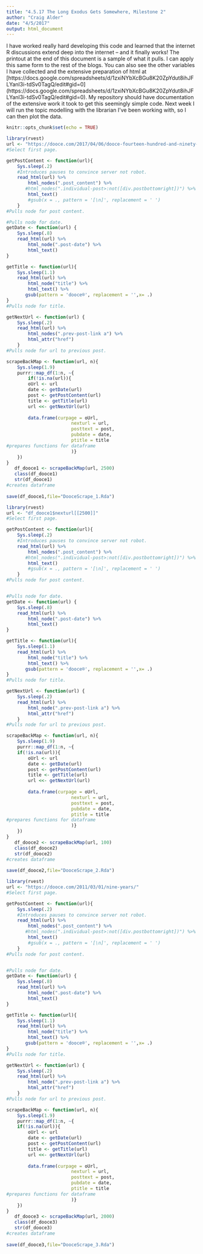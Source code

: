 ```yaml
---
title: "4.5.17 The Long Exodus Gets Somewhere, Milestone 2"
author: "Craig Alder"
date: "4/5/2017"
output: html_document
---
```

I have worked really hard developing this code and learned that the internet R discussions extend deep into the internet -- and it finally works! The printout at the end of this document is a sample of what it pulls. I can apply this same form to the rest of the blogs. You can also see the other variables I have collected and the extensive preparation of html at [https://docs.google.com/spreadsheets/d/1zxiNYbXcBGu8K20ZpYdut8ihJFLYanl3i-tdSv0TagQ/edit#gid=0] (https://docs.google.com/spreadsheets/d/1zxiNYbXcBGu8K20ZpYdut8ihJFLYanl3i-tdSv0TagQ/edit#gid=0). My repository should have documentation of the extensive work it took to get this seemingly simple code. Next week I will run the topic modelling with the librarian I've been working with, so I can then plot the data.


```r
knitr::opts_chunk$set(echo = TRUE)
```

```r
library(rvest)    
url <- "https://dooce.com/2017/04/06/dooce-fourteen-hundred-and-ninety-point-two/"
#Select first page.

getPostContent <- function(url){
    Sys.sleep(.2)
    #Introduces pauses to convince server not robot.
    read_html(url) %>% 
        html_nodes(".post_content") %>% 
       #html_nodes(".individual-post>:not([div.postbottomright])") %>%
        html_text()
        #gsub(x = ., pattern = '[\n]', replacement = ' ')
    }
#Pulls node for post content.

#Pulls node for date.
getDate <- function(url) {
    Sys.sleep(.8)
    read_html(url) %>% 
        html_node(".post-date") %>%
        html_text()
}

getTitle <- function(url){
    Sys.sleep(1.1)
    read_html(url) %>% 
        html_node("title") %>%
        html_text() %>%
       gsub(pattern = 'dooce®', replacement = '',x= .)
}
#Pulls node for title.

getNextUrl <- function(url) {
    Sys.sleep(.2)
    read_html(url) %>% 
        html_nodes(".prev-post-link a") %>%
        html_attr("href")
    }
#Pulls node for url to previous post.

scrapeBackMap <- function(url, n){
    Sys.sleep(1.9)
    purrr::map_df(1:n, ~{
        if(!is.na(url)){
        oUrl <- url
        date <- getDate(url)
        post <- getPostContent(url)
        title <- getTitle(url)
        url <<- getNextUrl(url)
           
        data.frame(curpage = oUrl, 
                        nexturl = url,
                        posttext = post,
                        pubdate = date,
                        ptitle = title
#prepares functions for dataframe
                        )}
    })
}
   df_dooce1 <- scrapeBackMap(url, 2500)
   class(df_dooce1)
   str(df_dooce1)
#creates dataframe
   
save(df_dooce1,file="DooceScrape_1.Rda")
```

```r
library(rvest)    
url <- "df_dooce1$nexturl[[2500]]"
#Select first page.

getPostContent <- function(url){
    Sys.sleep(.2)
    #Introduces pauses to convince server not robot.
    read_html(url) %>% 
        html_nodes(".post_content") %>% 
       #html_nodes(".individual-post>:not([div.postbottomright])") %>%
        html_text()
        #gsub(x = ., pattern = '[\n]', replacement = ' ')
    }
#Pulls node for post content.


#Pulls node for date.
getDate <- function(url) {
    Sys.sleep(.8)
    read_html(url) %>% 
        html_node(".post-date") %>%
        html_text()
}

getTitle <- function(url){
    Sys.sleep(1.1)
    read_html(url) %>% 
        html_node("title") %>%
        html_text() %>%
       gsub(pattern = 'dooce®', replacement = '',x= .)
}
#Pulls node for title.

getNextUrl <- function(url) {
    Sys.sleep(.2)
    read_html(url) %>% 
        html_node(".prev-post-link a") %>%
        html_attr("href")
    }
#Pulls node for url to previous post.

scrapeBackMap <- function(url, n){
    Sys.sleep(1.9)
    purrr::map_df(1:n, ~{
    if(!is.na(url)){
        oUrl <- url
        date <- getDate(url)
        post <- getPostContent(url)
        title <- getTitle(url)
        url <<- getNextUrl(url)
           
        data.frame(curpage = oUrl, 
                        nexturl = url,
                        posttext = post,
                        pubdate = date,
                        ptitle = title
#prepares functions for dataframe
                        )}
    })
}
   df_dooce2 <- scrapeBackMap(url, 100)
   class(df_dooce2)
   str(df_dooce2)
#creates dataframe
   
save(df_dooce2,file="DooceScrape_2.Rda")
```

```r
library(rvest)    
url <- "https://dooce.com/2011/03/01/nine-years/"
#Select first page.

getPostContent <- function(url){
    Sys.sleep(.2)
    #Introduces pauses to convince server not robot.
    read_html(url) %>% 
        html_nodes(".post_content") %>% 
       #html_nodes(".individual-post>:not([div.postbottomright])") %>%
        html_text()
        #gsub(x = ., pattern = '[\n]', replacement = ' ')
    }
#Pulls node for post content.


#Pulls node for date.
getDate <- function(url) {
    Sys.sleep(.8)
    read_html(url) %>% 
        html_node(".post-date") %>%
        html_text()
}

getTitle <- function(url){
    Sys.sleep(1.1)
    read_html(url) %>% 
        html_node("title") %>%
        html_text() %>%
       gsub(pattern = 'dooce®', replacement = '',x= .)
}
#Pulls node for title.

getNextUrl <- function(url) {
    Sys.sleep(.2)
    read_html(url) %>% 
        html_node(".prev-post-link a") %>%
        html_attr("href")
    }
#Pulls node for url to previous post.

scrapeBackMap <- function(url, n){
    Sys.sleep(1.9)
    purrr::map_df(1:n, ~{
    if(!is.na(url)){
        oUrl <- url
        date <- getDate(url)
        post <- getPostContent(url)
        title <- getTitle(url)
        url <<- getNextUrl(url)
           
        data.frame(curpage = oUrl, 
                        nexturl = url,
                        posttext = post,
                        pubdate = date,
                        ptitle = title
#prepares functions for dataframe
                        )}
    })
}
   df_dooce3 <- scrapeBackMap(url, 2000)
   class(df_dooce3)
   str(df_dooce3)
#creates dataframe
   
save(df_dooce3,file="DooceScrape_3.Rda")
```
